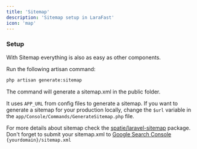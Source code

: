 ```yaml
---
title: 'Sitemap'
description: 'Sitemap setup in LaraFast'
icon: 'map'
---
```


### Setup

With Sitemap everything is also as easy as other components.

Run the following artisan command:

```bash
php artisan generate:sitemap
```

The command will generate a sitemap.xml in the public folder.

It uses `APP_URL` from config files to generate a sitemap.
If you want to generate a sitemap for your production locally, change the `$url` variable in the `app/Console/Commands/GenerateSitemap.php` file.

For more details about sitemap check the [spatie/laravel-sitemap](https://github.com/spatie/laravel-sitemap) package.
<Tip>
Don't forget to submit your sitemap.xml to [Google Search Console](https://search.google.com/) `{yourdomain}/sitemap.xml`
</Tip>
